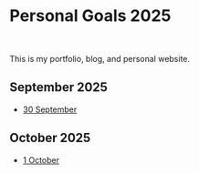 # Personal Goals 2025

<br />

This is my portfolio, blog, and personal website.

## September 2025

- [30 September](/n/1)

## October 2025

- [1 October](/n/5)
